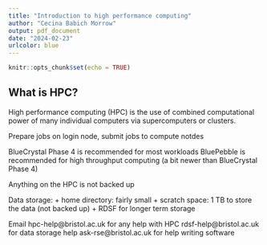 ```yaml
---
title: "Introduction to high performance computing"
author: "Cecina Babich Morrow"
output: pdf_document
date: "2024-02-23"
urlcolor: blue
---
```


```r
knitr::opts_chunk$set(echo = TRUE)
```

## What is HPC?

High performance computing (HPC) is the use of combined computational power of many individual computers via supercomputers or clusters. 

Prepare jobs on login node, submit jobs to compute notdes

BlueCrystal Phase 4 is recommended for most workloads
BluePebble is recommended for high throughput computing (a bit newer than BlueCrystal Phase 4)

Anything on the HPC is not backed up

Data storage:
+ home directory: fairly small
+ scratch space: 1 TB to store the data (not backed up)
+ RDSF for longer term storage

Email hpc-help@bristol.ac.uk for any help with HPC
rdsf-help@bristol.ac.uk for data storage help
ask-rse@bristol.ac.uk for help writing software


